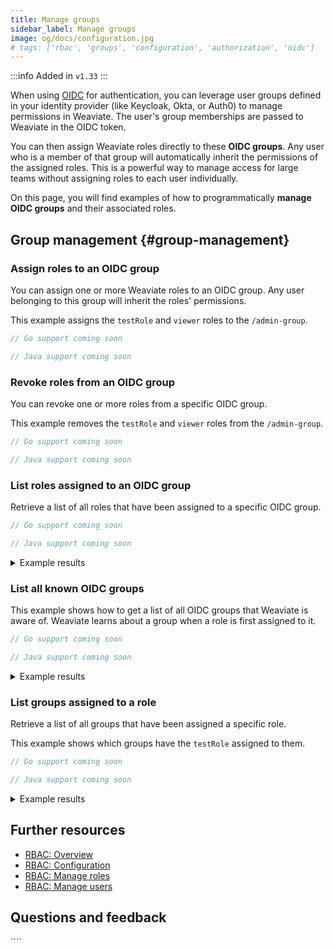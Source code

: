 ```yaml
---
title: Manage groups
sidebar_label: Manage groups
image: og/docs/configuration.jpg
# tags: ['rbac', 'groups', 'configuration', 'authorization', 'oidc']
---
```





:::info Added in `v1.33`
:::

When using [OIDC](/deploy/configuration/oidc.md) for authentication, you can leverage user groups defined in your identity provider (like Keycloak, Okta, or Auth0) to manage permissions in Weaviate. The user's group memberships are passed to Weaviate in the OIDC token.

You can then assign Weaviate roles directly to these **OIDC groups**. Any user who is a member of that group will automatically inherit the permissions of the assigned roles. This is a powerful way to manage access for large teams without assigning roles to each user individually.

On this page, you will find examples of how to programmatically **manage OIDC groups** and their associated roles.

## Group management <i class="fas fa-users-cog"></i> {#group-management}

### Assign roles to an OIDC group

You can assign one or more Weaviate roles to an OIDC group. Any user belonging to this group will inherit the roles' permissions.

This example assigns the `testRole` and `viewer` roles to the `/admin-group`.

<Tabs groupId="languages">
  <TabItem value="py" label="Python Client v4">
  <FilteredTextBlock
    text={OidcGroupPyCode}
    startMarker="# START AssignOidcGroupRoles"
    endMarker="# END AssignOidcGroupRoles"
    language="py"
  />
  </TabItem>
  <TabItem value="js" label="JS/TS Client v3">
  <FilteredTextBlock
    text={OidcGroupTSCode}
    startMarker="// START AssignOidcGroupRoles"
    endMarker="// END AssignOidcGroupRoles"
    language="ts"
  />
  </TabItem>
  <TabItem value="go" label="Go">

```go
// Go support coming soon
```

  </TabItem>
  <TabItem value="java" label="Java">

```java
// Java support coming soon
```

  </TabItem>
</Tabs>

### Revoke roles from an OIDC group

You can revoke one or more roles from a specific OIDC group.

This example removes the `testRole` and `viewer` roles from the `/admin-group`.

<Tabs groupId="languages">
  <TabItem value="py" label="Python Client v4">
    <FilteredTextBlock
      text={OidcGroupPyCode}
      startMarker="# START RevokeOidcGroupRoles"
      endMarker="# END RevokeOidcGroupRoles"
      language="py"
    />
  </TabItem>
  <TabItem value="js" label="JS/TS Client v3">
    <FilteredTextBlock
      text={OidcGroupTSCode}
      startMarker="// START RevokeOidcGroupRoles"
      endMarker="// END RevokeOidcGroupRoles"
      language="ts"
    />
  </TabItem>
  <TabItem value="go" label="Go">

```go
// Go support coming soon
```

  </TabItem>
  <TabItem value="java" label="Java">
    
```java 
// Java support coming soon 
```

  </TabItem>
</Tabs>

### List roles assigned to an OIDC group

Retrieve a list of all roles that have been assigned to a specific OIDC group.

<Tabs groupId="languages">
  <TabItem value="py" label="Python Client v4">
    <FilteredTextBlock
      text={OidcGroupPyCode}
      startMarker="# START GetOidcGroupRoles"
      endMarker="# END GetOidcGroupRoles"
      language="py"
    />
  </TabItem>
  <TabItem value="js" label="JS/TS Client v3">
    <FilteredTextBlock
      text={OidcGroupTSCode}
      startMarker="// START GetOidcGroupRoles"
      endMarker="// END GetOidcGroupRoles"
      language="ts"
    />
  </TabItem>
  <TabItem value="go" label="Go">

```go
// Go support coming soon
```

  </TabItem>
  <TabItem value="java" label="Java">
    
```java 
// Java support coming soon 
```

  </TabItem>
</Tabs>

<details>
<summary>Example results</summary>

```text
Roles assigned to '/admin-group': ['testRole', 'viewer']
```

</details>

### List all known OIDC groups

This example shows how to get a list of all OIDC groups that Weaviate is aware of. Weaviate learns about a group when a role is first assigned to it.

<Tabs groupId="languages">
  <TabItem value="py" label="Python Client v4">
    <FilteredTextBlock
      text={OidcGroupPyCode}
      startMarker="# START GetKnownOidcGroups"
      endMarker="# END GetKnownOidcGroups"
      language="py"
    />
  </TabItem>
  <TabItem value="js" label="JS/TS Client v3">
    <FilteredTextBlock
      text={OidcGroupTSCode}
      startMarker="// START GetKnownOidcGroups"
      endMarker="// END GetKnownOidcGroups"
      language="ts"
    />
  </TabItem>
  <TabItem value="go" label="Go">

```go
// Go support coming soon
```

  </TabItem>
  <TabItem value="java" label="Java">
    
```java 
// Java support coming soon 
```

  </TabItem>
</Tabs>

<details>
<summary>Example results</summary>

```text
Known OIDC groups (3): ['/viewer-group', '/admin-group', '/my-test-group']
```

</details>

### List groups assigned to a role

Retrieve a list of all groups that have been assigned a specific role.

This example shows which groups have the `testRole` assigned to them.

<Tabs groupId="languages">
  <TabItem value="py" label="Python Client v4">
    <FilteredTextBlock
      text={OidcGroupPyCode}
      startMarker="# START GetGroupAssignments"
      endMarker="# END GetGroupAssignments"
      language="py"
    />
  </TabItem>
  <TabItem value="js" label="JS/TS Client v3">
    <FilteredTextBlock
      text={OidcGroupTSCode}
      startMarker="// START GetGroupAssignments"
      endMarker="// END GetGroupAssignments"
      language="ts"
    />
  </TabItem>
  <TabItem value="go" label="Go">

```go
// Go support coming soon
```

  </TabItem>
  <TabItem value="java" label="Java">
    
```java 
// Java support coming soon 
```

  </TabItem>
</Tabs>

<details>
<summary>Example results</summary>

```text
Groups assigned to role 'testRole':
  - Group ID: /admin-group, Type: oidc
```

</details>

## Further resources

- [RBAC: Overview](https://www.google.com/search?q=./index.mdx)
- [RBAC: Configuration](https://www.google.com/search?q=/deploy/configuration/configuring-rbac.md)
- [RBAC: Manage roles](https://www.google.com/search?q=./manage-roles.mdx)
- [RBAC: Manage users](https://www.google.com/search?q=./manage-users.mdx)

## Questions and feedback


<DocsFeedback />
````
